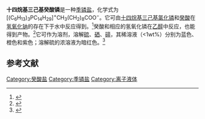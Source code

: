 {{Chembox
| Name = 
| NameEn = 
| ImageFile = 
|  ImageSize = 
|  ImageAlt = 
| IUPACName = 
| IUPACNameZh = 
| OtherNames = 十四烷基三正己基癸酸𬭸<br>三己基十四烷基癸酸𬭸<br>Cyphos IL 103
| Section1 = {{Chembox Identifiers
|   CASNo = 465527-65-5
|   CASNo_Ref = {{cascite|correct|CAS}}
|   PubChem = 
|   SMILES =  }}
| Section2 = {{Chembox Properties
|   Formula = C<sub>42</sub>H<sub>87</sub>O<sub>2</sub>P
|   MolarMass = 655.11
|   Appearance = 
|   Density = 0.885 g·cm<sup>−3</sup><ref>{{cite journal|journal=Polymer Degradation and Stability|volume=94|issue=5|language=en|date=2009-05|pages=834–844|doi=10.1016/j.polymdegradstab.2009.01.030|url=https://linkinghub.elsevier.com/retrieve/pii/S0141391009000317|title=A study on the degradation of polylactic acid in the presence of phosphonium ionic liquids|accessdate=2021-01-19|author=K.I. Park, M. Xanthos|archive-date=2018-07-01|archive-url=https://web.archive.org/web/20180701204928/https://linkinghub.elsevier.com/retrieve/pii/S0141391009000317}}</ref>
|   MeltingPt = 
|   BoilingPt = 
|   Solubility =  }}
| Section3 = {{Chembox Hazards
|   MainHazards = 
|   FlashPt = 
|   Autoignition =  }}
}}
'''十四烷基三己基癸酸𬭸'''是一种[[季𬭸盐|季𬭸盐]]，化学式为[(C<sub>6</sub>H<sub>13</sub>)<sub>3</sub>PC<sub>14</sub>H<sub>29</sub>]<sup>+</sup>CH<sub>3</sub>(CH<sub>2</sub>)<sub>8</sub>COO<sup>−</sup>。它可由[[十四烷基三己基氯化𬭸|十四烷基三己基氯化𬭸]]和[[癸酸|癸酸]]在[[氢氧化钠|氢氧化钠]]的存在下于水中反应得到。<ref>{{cite journal|journal=Green Chemistry|volume=7|issue=12|language=en|issn=1463-9262|date=2005|pages=855|doi=10.1039/b508499g|url=http://xlink.rsc.org/?DOI=b508499g|title=Synthesis, anti-microbial activities and anti-electrostatic properties of phosphonium-based ionic liquids|accessdate=2021-01-19|author=Anna Cieniecka-Rosłonkiewicz, Juliusz Pernak, Joanna Kubis-Feder, Alwar Ramani, Allan J. Robertson, Kenneth R. Seddon}}</ref>癸酸和相应的氢氧化𬭸在[[乙醇|乙醇]]中反应，也能得到产物。<ref>{{cite journal|journal=ACS Sustainable Chemistry & Engineering|volume=3|issue=2|language=en|issn=2168-0485|date=2015-02-02|pages=309–316|doi=10.1021/sc5006796|url=https://pubs.acs.org/doi/10.1021/sc5006796|title=Long-Chain Fatty Acid-Based Phosphonium Ionic Liquids with Strong Hydrogen-Bond Basicity and Good Lipophilicity: Synthesis, Characterization, and Application in Extraction|accessdate=2021-01-19|author=Qiwei Yang, Dan Xu, Jingzhu Zhang, Yaoming Zhu, Zhiguo Zhang, Chao Qian, Qilong Ren, Huabin Xing|archive-date=2022-03-20|archive-url=https://web.archive.org/web/20220320103946/https://pubs.acs.org/doi/10.1021/sc5006796}}</ref>它可作为溶剂，溶解[[硫|硫]]、[[硒|硒]]、[[碲|碲]]，其稀溶液（<1wt%）分别为蓝色、橙色和紫色；溶解硫的浓溶液为暗红色。<ref>{{cite journal|last1=Boros|first1=Èva|last2=Earle|first2=Martyn J.|last3=Gîlea|first3=Manuela A.|last4=Metlen|first4=Andreas|last5=Mudring|first5=Anja-Verena|last6=Rieger|first6=Franziska|last7=Robertson|first7=Allan J.|last8=Seddon|first8=Kenneth R.|last9=Tomaszowska|first9=Alina A.|last10=Trusov|first10=Lev|last11=Vyle|first11=Joseph S.|title=On the dissolution of non-metallic solid elements (sulfur, selenium, tellurium and phosphorus) in ionic liquids|journal=Chem. Commun.|volume=46|issue=5|year=2010|pages=716–718|issn=1359-7345|doi=10.1039/B910469K}}</ref>

==参考文献==
{{reflist}}

[[Category:癸酸盐|Category:癸酸盐]]
[[Category:季𬭸盐|Category:季𬭸盐]]
[[Category:离子液体|Category:离子液体]]